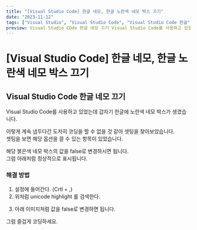 ```yaml
---
title: "[Visual Studio Code] 한글 네모, 한글 노란색 네모 박스 끄기"
date: "2023-11-12"
tags: ["Visual Studio", "Visual Studio Code", "Visual Studio Code 한글", "Visual Studio Code 한글 네모", "Visual Studio Code 한글 노란색 네모", "VSCode 한글", "VSCode 한글 네모", "VSCode 한글 노란색 네모"]
preview: Visual Studio COde 한글 네모 끄기 Visual Studio Code를 사용하고 있었는데 갑자기 한글에 노란색 네모 박스가 생겼습니다. 이렇게 계속 냅두다간 도저히 코딩을 할 수 없을 것 같아 셋팅을 찾아보았습니다. 셋팅을 보면 해당 옵션을 끌 수 있는 항목이 있었습니다. 해당 붉은색 네모 박스의 값을 false로 변경하시면 됩니다. 그럼 아래처럼 정상적으로 표시됩니다. - 해결 방법 1. 설정에 들어간다. (Crtl + ,) 2. 위처럼 unicode highlight 를 검색한다.
---
```


# [Visual Studio Code] 한글 네모, 한글 노란색 네모 박스 끄기

## Visual Studio Code 한글 네모 끄기

Visual Studio Code를 사용하고 있었는데 갑자기 한글에 노란색 네모 박스가 생겼습니다.

<PostImage
  src="https://raw.githubusercontent.com/Codiving/test/main/Images/공유/기타/한글 네모, 한글 노란색 네모 박스 끄기_1.png"
  alt="이미지1"
/>

이렇게 계속 냅두다간 도저히 코딩을 할 수 없을 것 같아 셋팅을 찾아보았습니다.  
셋팅을 보면 해당 옵션을 끌 수 있는 항목이 있었습니다.  

<PostImage
  src="https://raw.githubusercontent.com/Codiving/test/main/Images/공유/기타/한글 네모, 한글 노란색 네모 박스 끄기_2.png"
  alt="이미지1"
/>

해당 붉은색 네모 박스의 값을 false로 변경하시면 됩니다.  
그럼 아래처럼 정상적으로 표시됩니다.  

<PostImage
  src="https://raw.githubusercontent.com/Codiving/test/main/Images/공유/기타/한글 네모, 한글 노란색 네모 박스 끄기_3.png"
  alt="이미지1"
/>


### 해결 방법 
1. 설정에 들어간다. (Crtl + ,)  
2. 위처럼 unicode highlight 를 검색한다.  

<PostImage
  src="https://raw.githubusercontent.com/Codiving/test/main/Images/공유/기타/한글 네모, 한글 노란색 네모 박스 끄기_4.png"
  alt="이미지1"
/> 

3. 아래 이미지처럼 값을 false로 변경하면 됩니다. 

<PostImage
  src="https://raw.githubusercontent.com/Codiving/test/main/Images/공유/기타/한글 네모, 한글 노란색 네모 박스 끄기_53.png"
  alt="이미지1"
/> 

그럼 즐겁게 코딩하세요. 
